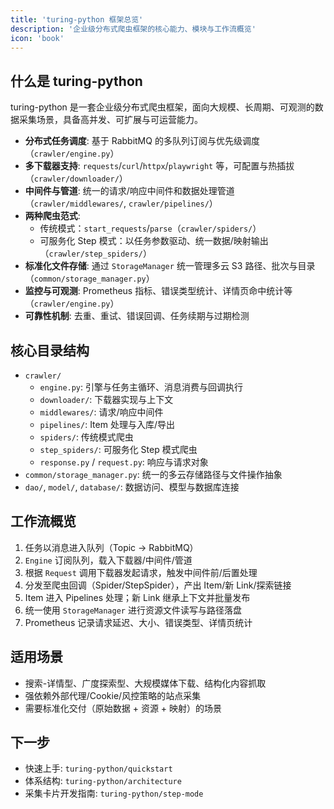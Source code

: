 ```yaml
---
title: 'turing-python 框架总览'
description: '企业级分布式爬虫框架的核心能力、模块与工作流概览'
icon: 'book'
---
```


## 什么是 turing-python

turing-python 是一套企业级分布式爬虫框架，面向大规模、长周期、可观测的数据采集场景，具备高并发、可扩展与可运营能力。

- **分布式任务调度**: 基于 RabbitMQ 的多队列订阅与优先级调度（`crawler/engine.py`）
- **多下载器支持**: `requests`/`curl`/`httpx`/`playwright` 等，可配置与热插拔（`crawler/downloader/`）
- **中间件与管道**: 统一的请求/响应中间件和数据处理管道（`crawler/middlewares/`, `crawler/pipelines/`）
- **两种爬虫范式**:
  - 传统模式：`start_requests`/`parse`（`crawler/spiders/`）
  - 可服务化 Step 模式：以任务参数驱动、统一数据/映射输出（`crawler/step_spiders/`）
- **标准化文件存储**: 通过 `StorageManager` 统一管理多云 S3 路径、批次与目录（`common/storage_manager.py`）
- **监控与可观测**: Prometheus 指标、错误类型统计、详情页命中统计等（`crawler/engine.py`）
- **可靠性机制**: 去重、重试、错误回调、任务续期与过期检测

## 核心目录结构

- `crawler/`
  - `engine.py`: 引擎与任务主循环、消息消费与回调执行
  - `downloader/`: 下载器实现与上下文
  - `middlewares/`: 请求/响应中间件
  - `pipelines/`: Item 处理与入库/导出
  - `spiders/`: 传统模式爬虫
  - `step_spiders/`: 可服务化 Step 模式爬虫
  - `response.py` / `request.py`: 响应与请求对象
- `common/storage_manager.py`: 统一的多云存储路径与文件操作抽象
- `dao/`, `model/`, `database/`: 数据访问、模型与数据库连接

## 工作流概览

1. 任务以消息进入队列（Topic → RabbitMQ）
2. `Engine` 订阅队列，载入下载器/中间件/管道
3. 根据 `Request` 调用下载器发起请求，触发中间件前/后置处理
4. 分发至爬虫回调（Spider/StepSpider），产出 Item/新 Link/探索链接
5. Item 进入 Pipelines 处理；新 Link 继承上下文并批量发布
6. 统一使用 `StorageManager` 进行资源文件读写与路径落盘
7. Prometheus 记录请求延迟、大小、错误类型、详情页统计

## 适用场景

- 搜索-详情型、广度探索型、大规模媒体下载、结构化内容抓取
- 强依赖外部代理/Cookie/风控策略的站点采集
- 需要标准化交付（原始数据 + 资源 + 映射）的场景

## 下一步

- 快速上手: `turing-python/quickstart`
- 体系结构: `turing-python/architecture`
- 采集卡片开发指南: `turing-python/step-mode`
